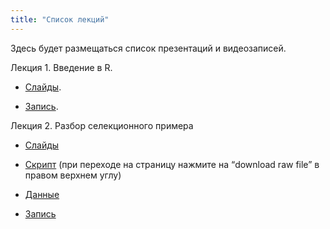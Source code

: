 ```yaml
---
title: "Список лекций"
---
```


Здесь будет размещаться список презентаций и видеозаписей.

Лекция 1. Введение в R.

-   [Слайды](lecture1.qmd).

-   [Запись](https://drive.google.com/drive/folders/1yJvMjnJbLjYiStoRcBMN5DPSs9ooJzOc?usp=drive_link).

Лекция 2. Разбор селекционного примера

-   [Слайды](https://github.com/ubogoeva/stats_for_plants/raw/master/%D0%94%D0%BB%D1%8F%20%D0%B2%D1%81%D1%82%D1%80%D0%B5%D1%87%D0%B8%207%20%D1%84%D0%B5%D0%B2%D1%80%D0%B0%D0%BB%D1%8F_upd.pptx)

-   [Скрипт](https://github.com/ubogoeva/stats_for_plants/blob/master/lm_factor_analysis.R) (при переходе на страницу нажмите на "download raw file" в правом верхнем углу)

-   [Данные](https://github.com/ubogoeva/stats_for_plants/raw/master/Wheat_density_terms.xlsx)

-   [Запись](https://drive.google.com/drive/folders/1UMScd2PCxN9ddSdvPQgwzJTYDnp9lgOF)
